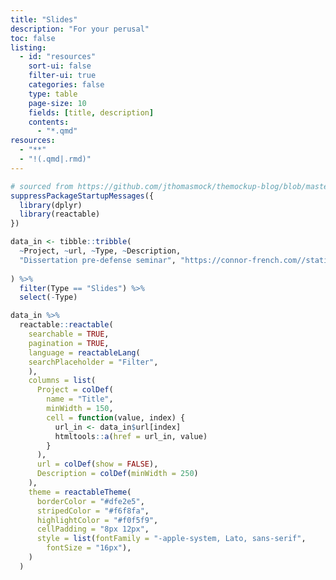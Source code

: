 ```yaml
---
title: "Slides"
description: "For your perusal"
toc: false
listing:
  - id: "resources"
    sort-ui: false
    filter-ui: true
    categories: false
    type: table
    page-size: 10
    fields: [title, description]
    contents: 
      - "*.qmd"
resources:
  - "**"
  - "!(.qmd|.rmd)"
---
```


```r

# sourced from https://github.com/jthomasmock/themockup-blog/blob/master/static/resources/resources.qmd
suppressPackageStartupMessages({
  library(dplyr)
  library(reactable)
})

data_in <- tibble::tribble(
  ~Project, ~url, ~Type, ~Description,
  "Dissertation pre-defense seminar", "https://connor-french.com//static/slides/dissertation.html", "Slides", "An overview of my PhD dissertation research",
  
) %>% 
  filter(Type == "Slides") %>% 
  select(-Type)

data_in %>%
  reactable::reactable(
    searchable = TRUE,
    pagination = TRUE,
    language = reactableLang(
    searchPlaceholder = "Filter",
    ),
    columns = list(
      Project = colDef(
        name = "Title",
        minWidth = 150,
        cell = function(value, index) {
          url_in <- data_in$url[index]
          htmltools::a(href = url_in, value)
        }
      ),
      url = colDef(show = FALSE),
      Description = colDef(minWidth = 250)
    ),
    theme = reactableTheme(
      borderColor = "#dfe2e5",
      stripedColor = "#f6f8fa",
      highlightColor = "#f0f5f9",
      cellPadding = "8px 12px",
      style = list(fontFamily = "-apple-system, Lato, sans-serif",
        fontSize = "16px"),
    )
  )
```
